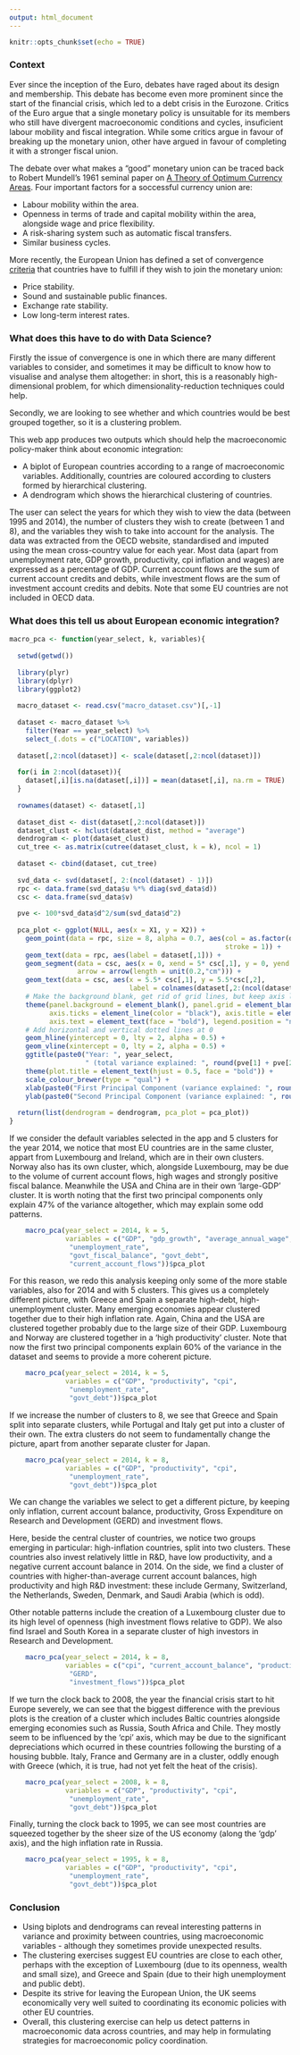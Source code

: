 ```yaml
---
output: html_document
---
```


```r
knitr::opts_chunk$set(echo = TRUE)
```

### Context

Ever since the inception of the Euro, debates have raged about its design and membership. This debate has become even more prominent since the start of the financial crisis, which led to a debt crisis in the Eurozone. Critics of the Euro argue that a single monetary policy is unsuitable for its members who still have divergent macroeconomic conditions and cycles, insuficient labour mobility and fiscal integration. While some critics argue in favour of breaking up the monetary union, other have argued in favour of completing it with a stronger fiscal union.

The debate over what makes a "good" monetary union can be traced back to Robert Mundell's 1961 seminal paper on [A Theory of Optimum Currency Areas](http://www.experimentalforschung.econ.uni-muenchen.de/studium/veranstaltungsarchiv/sq2/mundell_aer1961.pdf). Four important factors for a soccessful currency union are:

* Labour mobility within the area.
* Openness in terms of trade and capital mobility within the area, alongside wage and price flexibility.
* A risk-sharing system such as automatic fiscal transfers.
* Similar business cycles.

More recently, the European Union has defined a set of convergence [criteria](http://www.consilium.europa.eu/en/policies/joining-euro-area/convergence-criteria/) that countries have to fulfill if they wish to join the monetary union:

* Price stability.
* Sound and sustainable public finances.
* Exchange rate stability.
* Low long-term interest rates.

### What does this have to do with Data Science?

Firstly the issue of convergence is one in which there are many different variables to consider, and sometimes it may be difficult to know how to visualise and analyse them altogether: in short, this is a reasonably high-dimensional problem, for which dimensionality-reduction techniques could help.

Secondly, we are looking to see whether and which countries would be best grouped together, so it is a clustering problem.

This web app produces two outputs which should help the macroeconomic policy-maker think about economic integration:

* A biplot of European countries according to a range of macroeconomic variables. Additionally, countries are coloured according to clusters formed by hierarchical clustering.
* A dendrogram which shows the hierarchical clustering of countries.

The user can select the years for which they wish to view the data (between 1995 and 2014), the number of clusters they wish to create (between 1 and 8), and the variables they wish to take into account for the analysis. The data was extracted from the OECD website, standardised and imputed using the mean cross-country value for each year.  Most data (apart from unemployment rate, GDP growth, productivity, cpi inflation and wages) are expressed as a percentage of GDP. Current account flows are the sum of current account credits and debits, while investment flows are the sum of investment account credits and debits. Note that some EU countries are not included in OECD data.

### What does this tell us about European economic integration?

```r

macro_pca <- function(year_select, k, variables){
  
  setwd(getwd())
  
  library(plyr)
  library(dplyr)
  library(ggplot2)
  
  macro_dataset <- read.csv("macro_dataset.csv")[,-1]
  
  dataset <- macro_dataset %>%
    filter(Year == year_select) %>%
    select_(.dots = c("LOCATION", variables))
  
  dataset[,2:ncol(dataset)] <- scale(dataset[,2:ncol(dataset)])
  
  for(i in 2:ncol(dataset)){
    dataset[,i][is.na(dataset[,i])] = mean(dataset[,i], na.rm = TRUE)
  }
  
  rownames(dataset) <- dataset[,1]
  
  dataset_dist <- dist(dataset[,2:ncol(dataset)])
  dataset_clust <- hclust(dataset_dist, method = "average")
  dendrogram <- plot(dataset_clust)
  cut_tree <- as.matrix(cutree(dataset_clust, k = k), ncol = 1)
  
  dataset <- cbind(dataset, cut_tree)
  
  svd_data <- svd(dataset[, 2:(ncol(dataset) - 1)])
  rpc <- data.frame(svd_data$u %*% diag(svd_data$d))
  csc <- data.frame(svd_data$v)
  
  pve <- 100*svd_data$d^2/sum(svd_data$d^2)
  
  pca_plot <- ggplot(NULL, aes(x = X1, y = X2)) +
    geom_point(data = rpc, size = 8, alpha = 0.7, aes(col = as.factor(dataset$cut_tree),
                                                      stroke = 1)) +
    geom_text(data = rpc, aes(label = dataset[,1])) +
    geom_segment(data = csc, aes(x = 0, xend = 5* csc[,1], y = 0, yend = 5*csc[,2]),
                 arrow = arrow(length = unit(0.2,"cm"))) +
    geom_text(data = csc, aes(x = 5.5* csc[,1], y = 5.5*csc[,2], 
                              label = colnames(dataset[,2:(ncol(dataset) - 1)]))) +
    # Make the background blank, get rid of grid lines, but keep axis lines and make the axis text bold
    theme(panel.background = element_blank(), panel.grid = element_blank(), axis.line = element_line(color = "black"), 
          axis.ticks = element_line(color = "black"), axis.title = element_text(face = "bold"), 
          axis.text = element_text(face = "bold"), legend.position = "none") +
    # Add horizontal and vertical dotted lines at 0
    geom_hline(yintercept = 0, lty = 2, alpha = 0.5) +
    geom_vline(xintercept = 0, lty = 2, alpha = 0.5) +
    ggtitle(paste0("Year: ", year_select, 
                   " (total variance explained: ", round(pve[1] + pve[2]), "%)")) + 
    theme(plot.title = element_text(hjust = 0.5, face = "bold")) +
    scale_colour_brewer(type = "qual") +
    xlab(paste0("First Principal Component (variance explained: ", round(pve[1]), "%)")) +
    ylab(paste0("Second Principal Component (variance explained: ", round(pve[2]), "%)"))
  
  return(list(dendrogram = dendrogram, pca_plot = pca_plot))
}


```

If we consider the default variables selected in the app and 5 clusters for the year 2014, we notice that most EU countries are in the same cluster, appart from Luxembourg and Ireland, which are in their own clusters. Norway also has its own cluster, which, alongside Luxembourg, may be due to the volume of current account flows, high wages and strongly positive fiscal balance. Meanwhile the USA and China are in their own 'large-GDP' cluster. It is worth noting that the first two principal components only explain 47% of the variance altogether, which may explain some odd patterns.

```r

    macro_pca(year_select = 2014, k = 5, 
              variables = c("GDP", "gdp_growth", "average_annual_wage", "cpi","current_account_balance",
               "unemployment_rate",  
               "govt_fiscal_balance", "govt_debt", 
               "current_account_flows"))$pca_plot  

```

For this reason, we redo this analysis keeping only some of the more stable variables, also for 2014 and with 5 clusters. This gives us a completely different picture, with Greece and Spain a separate high-debt, high-unemployment cluster. Many emerging economies appear clustered together due to their high inflation rate. Again, China and the USA are clustered together probably due to the large size of their GDP. Luxembourg and Norway are clustered together in a 'high productivity' cluster. Note that now the first two principal components explain 60% of the variance in the dataset and seems to provide a more coherent picture.


```r

    macro_pca(year_select = 2014, k = 5, 
              variables = c("GDP", "productivity", "cpi",
               "unemployment_rate",  
               "govt_debt"))$pca_plot  

```

If we increase the number of clusters to 8, we see that Greece and Spain split into separate clusters, while Portugal and Italy get put into a cluster of their own. The extra clusters do not seem to fundamentally change the picture, apart from another separate cluster for Japan.

```r

    macro_pca(year_select = 2014, k = 8, 
              variables = c("GDP", "productivity", "cpi",
               "unemployment_rate",  
               "govt_debt"))$pca_plot  

```

We can change the variables we select to get a different picture, by keeping only inflation, current account balance, productivity, Gross Expenditure on Research and Development (GERD) and investment flows. 

Here, beside the central cluster of countries, we notice two groups emerging in particular: high-inflation countries, split into two clusters. These countries also invest relatively little in R&D, have low productivity, and a negative current account balance in 2014. On the side, we find a cluster of countries with higher-than-average current account balances, high productivity and high R&D investment: these include Germany, Switzerland, the Netherlands, Sweden, Denmark, and Saudi Arabia (which is odd).

Other notable patterns include the creation of a Luxembourg cluster due to its high level of openness (high investment flows relative to GDP). We also find Israel and South Korea in a separate cluster of high investors in Research and Development.

```r

    macro_pca(year_select = 2014, k = 8, 
              variables = c("cpi", "current_account_balance", "productivity",
               "GERD",  
               "investment_flows"))$pca_plot  

```

If we turn the clock back to 2008, the year the financial crisis start to hit Europe severely, we can see that the biggest difference with the previous plots is the creation of a cluster which includes Baltic countries alongside emerging economies such as Russia, South Africa and Chile. They mostly seem to be influenced by the 'cpi' axis, which may be due to the significant depreciations which ocurred in these countries following the bursting of a housing bubble. Italy, France and Germany are in a cluster, oddly enough with Greece (which, it is true, had not yet felt the heat of the crisis).

```r

    macro_pca(year_select = 2008, k = 8, 
              variables = c("GDP", "productivity", "cpi",
               "unemployment_rate",  
               "govt_debt"))$pca_plot  

```

Finally, turning the clock back to 1995, we can see most countries are squeezed together by the sheer size of the US economy (along the 'gdp' axis), and the high inflation rate in Russia.

```r

    macro_pca(year_select = 1995, k = 8, 
              variables = c("GDP", "productivity", "cpi",
               "unemployment_rate",  
               "govt_debt"))$pca_plot  

```




### Conclusion

* Using biplots and dendrograms can reveal interesting patterns in variance and proximity between countries, using macroeconomic variables - although they sometimes provide unexpected results. 
* The clustering exercises suggest EU countries are close to each other, perhaps with the exception of Luxembourg (due to its openness, wealth and small size), and Greece and Spain (due to their high unemployment and public debt). 
* Despite its strive for leaving the European Union, the UK seems economically very well suited to coordinating its economic policies with other EU countries. 
* Overall, this clustering exercise can help us detect patterns in macroeconomic data across countries, and may help in formulating strategies for macroeconomic policy coordination.